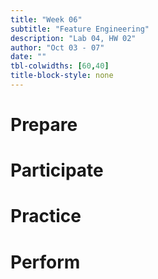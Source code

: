 ```yaml
---
title: "Week 06"
subtitle: "Feature Engineering"
description: "Lab 04, HW 02"
author: "Oct 03 - 07"
date: ""
tbl-colwidths: [60,40]
title-block-style: none
---
```


# Prepare

# Participate

# Practice

# Perform
